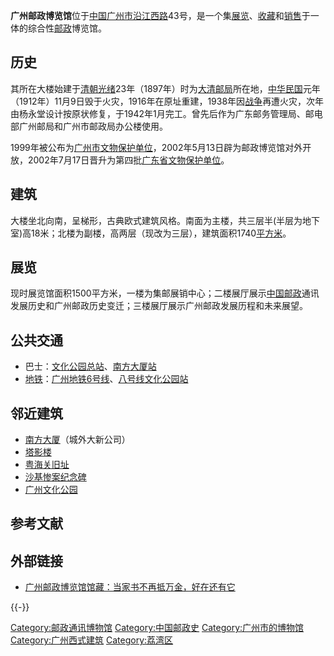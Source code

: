 {{文物保护单位
| 级别 = 省级
| 说明 = 
| 省区市 = 广东省
| 图片 = [[File:Guangzhou_Youzheng_Bolanguan_2012.11.15_10-25-19.jpg|300px]]
| 名称 = 广东邮务管理局旧址
| 编号 = 4-103
| 分类 = 近现代重要史迹及代表性建筑
| 所在 = [[广州市|广州市]][[荔湾区|荔湾区]][[沿江路_(广州)|沿江西路]]43号
| 坐标 = {{coord|23|6|36.76|N|113|14|48.57|E|display=inline,title|region:CH_type}}
| 时代 = 1913年
| 登录 = 2002年
}}

'''广州邮政博览馆'''位于[[中华人民共和国|中国]][[广州市|广州市]][[沿江路_(广州)|沿江西路]]43号，是一个集[[展览|展览]]、[[收藏|收藏]]和[[销售|销售]]于一体的综合性[[邮政|邮政]]博览馆。

== 历史 ==
其所在大楼始建于[[清朝|清朝]][[光绪|光绪]]23年（1897年）时为[[大清邮局|大清邮局]]所在地，[[中华民国|中华民国]]元年（1912年）11月9日毁于火灾，1916年在原址重建，1938年因[[抗日战争_(中国)|战争]]再遭火灾，次年由杨永堂设计按原状修复，于1942年1月完工。曾先后作为广东邮务管理局、邮电部广州邮局和广州市邮政局办公楼使用。

1999年被公布为[[广州市文物保护单位|广州市文物保护单位]]，2002年5月13日辟为邮政博览馆对外开放，2002年7月17日晋升为第四批[[广东省文物保护单位|广东省文物保护单位]]。

== 建筑 ==
大楼坐北向南，呈梯形，古典欧式建筑风格。南面为主楼，共三层半(半层为地下室)高18米；北楼为副楼，高两层（现改为三层），建筑面积1740[[平方米|平方米]]。

== 展览 ==
现时展览馆面积1500平方米，一楼为集邮展销中心；二楼展厅展示[[中国邮政|中国邮政]]通讯发展历史和广州邮政历史变迁；三楼展厅展示广州邮政发展历程和未来展望。

== 公共交通 ==
* 巴士：[[文化公园总站|文化公园总站]]、[[南方大厦站|南方大厦站]]
* [[广州地铁|地铁]]：[[广州地铁6号线|广州地铁6号线]]、[[广州地铁八号线|八号线]][[文化公园站_(广州)|文化公园站]]

== 邻近建筑 ==
* [[南方大厦|南方大厦]]（城外大新公司）
* [[塔影楼|塔影楼]]
* [[粤海关旧址|粤海关旧址]]
* [[沙基惨案纪念碑|沙基惨案纪念碑]]
* [[广州文化公园|广州文化公园]]

== 参考文献 ==
{{Reflist}}

== 外部链接 ==
{{Commons category|Guangzhou Postal Museum}}
* [http://www.gzlib.gov.cn/shequ_info/ndgz/NDGZDetail.do?id=312798 广州邮政博览馆馆藏：当家书不再抵万金，好在还有它]{{dead link|date=2018年2月 |bot=InternetArchiveBot |fix-attempted=yes }}

{{-}}
{{大中華地區郵政}}
{{广州市境内的广东省文物保护单位}}
{{广州博物馆}}
[[Category:邮政通讯博物馆|Category:邮政通讯博物馆]]
[[Category:中国邮政史|Category:中国邮政史]]
[[Category:广州市的博物馆|Category:广州市的博物馆]]
[[Category:广州西式建筑|Category:广州西式建筑]]
[[Category:荔湾区|Category:荔湾区]]